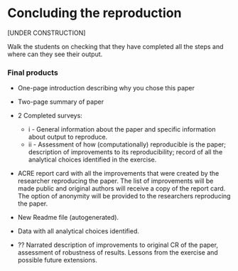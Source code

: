 # Concluding the reproduction  

[UNDER CONSTRUCTION]


Walk the students on checking that they have completed all the steps and where can they see their output.  


### Final products
 -  One-page introduction describing why you chose this paper
 -  Two-page summary of paper
 -  2 Completed surveys:  
       - i  - General information about the paper and specific
      information about output to reproduce.  
       - ii - Assessment of how (computationally) reproducible is the paper;
       description of improvements to its reproducibility; record of all the
       analytical choices identified in the exercise.
 -  ACRE report card with all the improvements that were created by the researcher reproducing the paper. The list of improvements will be made public and original authors will receive a copy of the report card. The option of anonymity will be provided to the researchers reproducing the paper.     

 - New Readme file (autogenerated).
 - Data with all analytical choices identified.
 - ?? Narrated description of improvements to original CR of the paper, assessment of robustness of results. Lessons from the exercise and possible future extensions.
